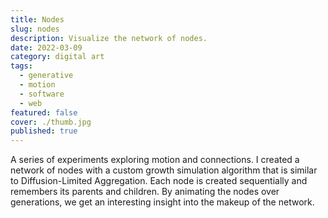```yaml
---
title: Nodes
slug: nodes
description: Visualize the network of nodes.
date: 2022-03-09
category: digital art
tags:
  - generative
  - motion
  - software
  - web
featured: false
cover: ./thumb.jpg
published: true
---
```



<GC start={1} end={13} bleed mb>
  <MediaGrid maxCols={3}>
    <VideoInGrid src={vid1} width={1200} height={1200} />
    <VideoInGrid src={vid2} width={1200} height={1200} />
    <VideoInGrid src={vid3} width={1200} height={1200} />
  </MediaGrid>
</GC>

A series of experiments exploring motion and connections. I created a network
of nodes with a custom growth simulation algorithm that is similar to
Diffusion-Limited Aggregation. Each node is created sequentially and remembers
its parents and children. By animating the nodes over generations, we get an
interesting insight into the makeup of the network.
